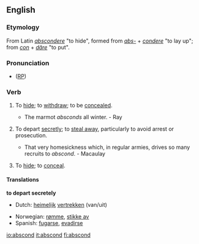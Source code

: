==English==
===Etymology===
From Latin ''[[abscondere]]'' "to hide", formed from ''[[abs-]]'' + ''[[condere]]'' "to lay up"; from ''[[con]]'' + ''[[dere|d&#259;re]]'' "to put".

===Pronunciation===
* ([[RP]]) {{IPA|/əbˈskɒnd/}}

===Verb===
{{en-infl-reg-consonant|abscond||}}
# {{intransitive}} To [[hide]]; to [[withdraw]]; to be [[concealed]].
#* The marmot ''absconds'' all winter. - Ray
# {{intransitive}} To depart [[secretly]]; to [[steal away]], particularly to avoid arrest or prosecution.
#* That very homesickness which, in regular armies, drives so many recruits to ''abscond''. - Macaulay
# {{transitive}} {{obsolete}} To [[hide]]; to [[conceal]].

====Translations====
'''to depart secretely'''
{{top}}
*Dutch: [[heimelijk]] [[vertrekken]] (van/uit)
{{mid}}
*Norwegian: [[rømme]], [[stikke av]]
*Spanish: [[fugarse]], [[evadirse]]
{{bottom}}

[[io:abscond]]
[[it:abscond]]
[[fi:abscond]]